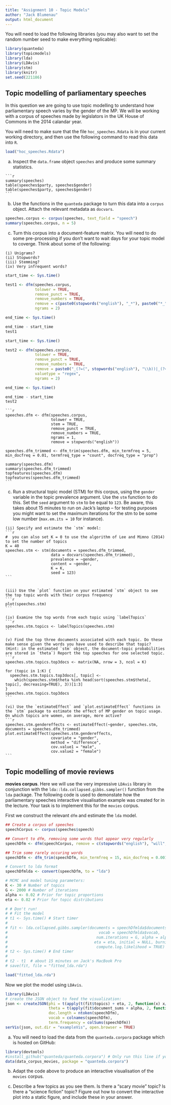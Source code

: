 ```yaml
---
title: "Assignment 10 - Topic Models"
author: "Jack Blumenau"
output: html_document
---
```


You will need to load the following libraries (you may also want to set the random number seed to make everything replicable):
```r
library(quanteda)
library(topicmodels)
library(lda)
library(LDAvis)
library(stm)
library(knitr)
set.seed(221186)
```

## Topic modelling of parliamentary speeches

In this question we are going to use topic modelling to understand how parliamentary speech varies by the gender of the MP. We will be working with a corpus of speeches made by legislators in the UK House of Commons in the 2014 calandar year. 

You will need to make sure that the file `hoc_speeches.Rdata` is in your current working directory, and then use the following command to read this data into `R`.


```r
load("hoc_speeches.Rdata")
```
 
 (a) Inspect the `data.frame` object `speeches` and produce some summary statistics.

    ```r
    summary(speeches)
    table(speeches$party, speeches$gender)
    table(speeches$party, speeches$gender)
    ```

 (b) Use the functions in the `quanteda` package to turn this data into a `corpus` object. Attach the relevant metadata as `docvars`.
 
```r
speeches.corpus <- corpus(speeches, text_field = "speech")
summary(speeches.corpus, n = 5)
```
    
 (c) Turn this corpus into a document-feature matrix. You will need to do some pre-processing if you don't want to wait days for your topic model to coverge. Think about some of the following:


    (i) Unigrams? 
    (ii) Stopwords?
    (iii) Stemming?
    (iv) Very infrequent words?
    
```r
start_time <- Sys.time()

test1 <- dfm(speeches.corpus,
             tolower = TRUE,
             remove_punct = TRUE,
             remove_numbers = TRUE,
             remove = c(paste0(stopwords("english"), "_*"), paste0("*_", stopwords("english"))),
             ngrams = 2)

end_time <- Sys.time()

end_time - start_time
test1
```

```r
start_time <- Sys.time()

test2 <- dfm(speeches.corpus,
             tolower = TRUE,
             remove_punct = TRUE,
             remove_numbers = TRUE,
             remove = paste0("_(?=(", stopwords("english"), "\\b))|_(?<=(\\b", stopwords("english"), ")_)"),
             valuetype = "regex",
             ngrams = 2)

end_time <- Sys.time()

end_time - start_time
test2
```
    
    ```r
    speeches.dfm <- dfm(speeches.corpus,
                        tolower = TRUE,
                        stem = TRUE,
                        remove_punct = TRUE,
                        remove_numbers = TRUE,
                        ngrams = 1,
                        remove = stopwords("english"))
    
    speeches.dfm_trimmed <- dfm_trim(speeches.dfm, min_termfreq = 5, min_docfreq = 0.01, termfreq_type = "count", docfreq_type = "prop")
    
    summary(speeches.dfm)
    summary(speeches.dfm_trimmed)
    topfeatures(speeches.dfm)
    topfeatures(speeches.dfm_trimmed)
    ```
 (c) Run a structural topic model (STM) for this corpus, using the `gender` variable in the topic prevalence argument. Use the `stm` function to do this. Set the `seed` argument to `stm` to be equal to `123`. Be aware, this takes about 15 minutes to run on Jack's laptop -- for testing purposes you might want to set the maximum iterations for the stm to be some low number (`max.em.its = 10` for instance).

    (ii) Specify and estimate the `stm` model:
    ```r
    #  you can also set K = 0 to use the algorithm of Lee and Mimno (2014) to set the number of topics
    K = 40
    speeches.stm <- stm(documents = speeches.dfm_trimmed,
                        data = docvars(speeches.dfm_trimmed),
                        prevalence = ~gender,
                        content = ~gender,
                        K = K,
                        seed = 123)
    ```
    
    
    (iii) Use the `plot` function on your estimated `stm` object to see the top topic words with their corpus frequency
    ```r
    plot(speeches.stm)
    ```

    (iv) Examine the top words from each topic using `labelTopics`
    ```r
    speeches.stm.topics <- labelTopics(speeches.stm)
    ```

    (v) Find the top three documents associated with each topic. Do these make sense given the words you have used to describe that topic? (Hint: in the estimated `stm` object, the document-topic probabilities are stored in `theta`) Report the top speeches for one selected topic.
    ```r
    speeches.stm.topics.top3docs <- matrix(NA, nrow = 3, ncol = K)
    
    for (topic in 1:K) {
      speeches.stm.topics.top3docs[, topic] <- 
        which(speeches.stm$theta %in% head(sort(speeches.stm$theta[, topic], decreasing=TRUE), 3))[1:3]
    }
    speeches.stm.topics.top3docs
    ```

    (vi) Use the `estimateEffect` and `plot.estimateEffect` functions in the `stm` package to estimate the effect of MP gender on topic usage. On which topics are women, on average, more active? 
    ```r
    speeches.stm.gendereffects <- estimateEffect(~gender, speeches.stm, documents = speeches.dfm_trimmed)
    plot.estimateEffect(speeches.stm.gendereffects,
                        covariate = "gender",
                        method = "difference",
                        cov.value1 = "male",
                        cov.value2 = "female")
    ```
    
## Topic modelling of movie reviews

**movies corpus**.  Here we will use the very impressive `LDAvis` library in conjunction with the `lda::lda.collapsed.gibbs.sampler()` function from the `lda` package. The following code is used to demonstate how the parliamentary speeches interactive visualisation example was created for in the lecture. Your task is to implement this for the `movies` corpus.

First we construct the relevant `dfm` and estimate the `lda` model.
```r
## Create a corpus of speeches
speechCorpus <- corpus(speeches$speech)

## Convert to dfm, removing some words that appear very regularly
speechDfm <- dfm(speechCorpus, remove = c(stopwords("english"), "will", "hon", "right","people","government","can","friend","house","gentleman","said", "interruption", "prime", "minister", "secretary", "state"), stem = F)

## Trim some rarely occuring words
speechDfm <- dfm_trim(speechDfm, min_termfreq = 15, min_docfreq = 0.0015, docfreq_type = "prop")

# Convert to lda format
speechDfmlda <- convert(speechDfm, to = "lda")

# MCMC and model tuning parameters:
K <- 30 # Number of topics
G <- 2000 # Number of iterations
alpha <- 0.02 # Prior for topic proportions
eta <- 0.02 # Prior for topic distributions

# # Don't run!
# # Fit the model
# t1 <- Sys.time() # Start timer
# 
# fit <- lda.collapsed.gibbs.sampler(documents = speechDfmlda$documents, K = K,
#                                        vocab = speechDfmlda$vocab,
#                                       num.iterations = G, alpha = alpha,
#                                      eta = eta, initial = NULL, burnin = 0,
#                                       compute.log.likelihood = TRUE)
# t2 <- Sys.time() # End timer
# 
# t2 - t1  # about 15 minutes on Jack's MacBook Pro
# save(fit, file = "fitted_lda.rda")

load("fitted_lda.rda")

```

Now we plot the model using `LDAvis`.

```r
library(LDAvis)
# create the JSON object to feed the visualization:
json <- createJSON(phi = t(apply(t(fit$topics) + eta, 2, function(x) x/sum(x))), 
                   theta = t(apply(fit$document_sums + alpha, 2, function(x) x/sum(x))), 
                   doc.length = ntoken(speechDfm), 
                   vocab = colnames(speechDfm), 
                   term.frequency = colSums(speechDfm))
serVis(json, out.dir = "exampleVis", open.browser = TRUE)
```

  a.  You will need to load the data from the `quanteda.corpora` package which is hosted on GitHub: 
    
```r
library(devtools)
#install_github("quanteda/quanteda.corpora") # Only run this line if you didn't already install this yesterday!
data(data_corpus_movies, package = "quanteda.corpora")
```
    
  b.  Adapt the code above to produce an interactive visualisation of the `movies` corpus. 
    
  c.  Describe a few topics as you see them.  Is there a "scary movie" topic?  Is there a "science fiction" topic?  Figure out how to convert the interactive plot into a static figure, and include these in your answer.
    